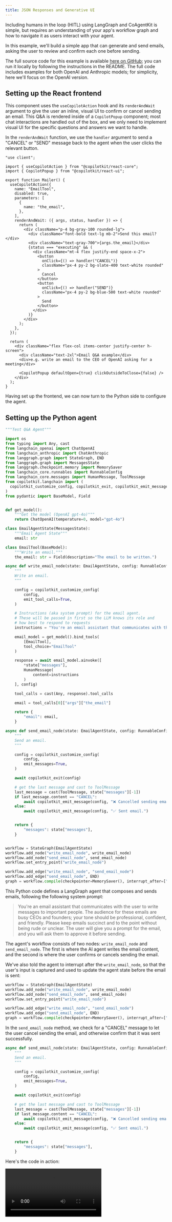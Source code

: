 ```yaml
---
title: JSON Responses and Generative UI
---
```



Including humans in the loop (HITL) using LangGraph and CoAgentKit is simple, but requires an understanding of your app's workflow graph and how to navigate it as users interact with your agent.

In this example, we'll build a simple app that can generate and send emails, asking the user to review and confirm each one before sending.

The full source code for this example is available [here on GitHub](https://github.com/copilotkit/copilotkit/tree/main/examples/coagents-qa); you can run it locally by following the instructions in the README. The full code includes examples for both OpenAI and Anthropic models; for simplicity, here we'll focus on the OpenAI version.

## Setting up the React frontend

This component uses the `useCopilotAction` hook and its `renderAndWait` argument to give the user an inline, visual UI to confirm or cancel sending an email. This Q&A is rendered inside of a `CopilotPopup` component; most chat interactions are handled out of the box, and we only need to implement visual UI for the specific questions and answers we want to handle.

In the `renderAndWait` function, we use the `handler` argument to send a "CANCEL" or "SEND" message back to the agent when the user clicks the relevant button.

```tsx filename="app/Mailer.tsx"
"use client";

import { useCopilotAction } from "@copilotkit/react-core";
import { CopilotPopup } from "@copilotkit/react-ui";

export function Mailer() {
  useCopilotAction({
    name: "EmailTool",
    disabled: true,
    parameters: [
      {
        name: "the_email",
      },
    ],
    renderAndWait: ({ args, status, handler }) => {
      return (
        <div className="p-4 bg-gray-100 rounded-lg">
          <div className="font-bold text-lg mb-2">Send this email?</div>
          <div className="text-gray-700">{args.the_email}</div>
          {status === "executing" && (
            <div className="mt-4 flex justify-end space-x-2">
              <button
                onClick={() => handler("CANCEL")}
                className="px-4 py-2 bg-slate-400 text-white rounded"
              >
                Cancel
              </button>
              <button
                onClick={() => handler("SEND")}
                className="px-4 py-2 bg-blue-500 text-white rounded"
              >
                Send
              </button>
            </div>
          )}
        </div>
      );
    },
  });

  return (
    <div className="flex flex-col items-center justify-center h-screen">
      <div className="text-2xl">Email Q&A example</div>
      <div>e.g. write an email to the CEO of OpenAI asking for a meeting</div>

      <CopilotPopup defaultOpen={true} clickOutsideToClose={false} />
    </div>
  );
}
```

Having set up the frontend, we can now turn to the Python side to configure the agent.

## Setting up the Python agent

<Accordions>

<Accordion title="Complete Python agent code">

```python filename="agent/my_agent/agent.py"
"""Test Q&A Agent"""

import os
from typing import Any, cast
from langchain_openai import ChatOpenAI
from langchain_anthropic import ChatAnthropic
from langgraph.graph import StateGraph, END
from langgraph.graph import MessagesState
from langgraph.checkpoint.memory import MemorySaver
from langchain_core.runnables import RunnableConfig
from langchain_core.messages import HumanMessage, ToolMessage
from copilotkit.langchain import (
  copilotkit_customize_config, copilotkit_exit, copilotkit_emit_message
)
from pydantic import BaseModel, Field


def get_model():
    """Get the model (OpenAI gpt-4o)"""
    return ChatOpenAI(temperature=0, model="gpt-4o")

class EmailAgentState(MessagesState):
    """Email Agent State"""
    email: str

class EmailTool(BaseModel):
    """Write an email."""
    the_email: str = Field(description="The email to be written.")

async def write_email_node(state: EmailAgentState, config: RunnableConfig):
    """
    Write an email.
    """

    config = copilotkit_customize_config(
        config,
        emit_tool_calls=True,
    )

    # Instructions (aka system prompt) for the email agent.
    # These will be passed in first so the LLM knows its role and
    # how best to respond to requests
    instructions = "You're an email assistant that communicates with the user to write messages to important people. The audience for these emails are busy CEOs and founders; your tone should be professional, confident, and friendly. Please keep emails succinct and to the point without being rude or unclear. The user will give you a prompt for the email, and you will ask them to approve it before sending."

    email_model = get_model().bind_tools(
        [EmailTool],
        tool_choice="EmailTool"
    )

    response = await email_model.ainvoke([
        *state["messages"],
        HumanMessage(
            content=instructions
        )
    ], config)

    tool_calls = cast(Any, response).tool_calls

    email = tool_calls[0]["args"]["the_email"]

    return {
        "email": email,
    }

async def send_email_node(state: EmailAgentState, config: RunnableConfig):
    """
    Send an email.
    """

    config = copilotkit_customize_config(
        config,
        emit_messages=True,
    )

    await copilotkit_exit(config)

    # get the last message and cast to ToolMessage
    last_message = cast(ToolMessage, state["messages"][-1])
    if last_message.content == "CANCEL":
        await copilotkit_emit_message(config, "❌ Cancelled sending email.")
    else:
        await copilotkit_emit_message(config, "✅ Sent email.")


    return {
        "messages": state["messages"],
    }


workflow = StateGraph(EmailAgentState)
workflow.add_node("write_email_node", write_email_node)
workflow.add_node("send_email_node", send_email_node)
workflow.set_entry_point("write_email_node")

workflow.add_edge("write_email_node", "send_email_node")
workflow.add_edge("send_email_node", END)
graph = workflow.compile(checkpointer=MemorySaver(), interrupt_after=["write_email_node"])
```

</Accordion>
</Accordions>

This Python code defines a LangGraph agent that composes and sends emails, following the following system prompt:

> You're an email assistant that communicates with the user to write messages to important people. The audience for these emails are busy CEOs and founders; your tone should be professional, confident, and friendly. Please keep emails succinct and to the point without being rude or unclear. The user will give you a prompt for the email, and you will ask them to approve it before sending.

The agent's workflow consists of two nodes: `write_email_node` and `send_email_node`. The first is where the AI agent writes the email content, and the second is where the user confirms or cancels sending the email.

We've also told the agent to interrupt after the `write_email_node`, so that the user's input is captured and used to update the agent state before the email is sent:

```python title="agent/my_agent/agent.py" {11-16}
workflow = StateGraph(EmailAgentState)
workflow.add_node("write_email_node", write_email_node)
workflow.add_node("send_email_node", send_email_node)
workflow.set_entry_point("write_email_node")

workflow.add_edge("write_email_node", "send_email_node")
workflow.add_edge("send_email_node", END)
graph = workflow.compile(checkpointer=MemorySaver(), interrupt_after=["write_email_node"])
```

In the `send_email_node` method, we check for a "CANCEL" message to let the user cancel sending the email, and otherwise confirm that it was sent successfully.

```python title="agent/my_agent/agent.py" {10-12}
async def send_email_node(state: EmailAgentState, config: RunnableConfig):
    """
    Send an email.
    """

    config = copilotkit_customize_config(
        config,
        emit_messages=True,
    )

    await copilotkit_exit(config)

    # get the last message and cast to ToolMessage
    last_message = cast(ToolMessage, state["messages"][-1])
    if last_message.content == "CANCEL":
        await copilotkit_emit_message(config, "❌ Cancelled sending email.")
    else:
        await copilotkit_emit_message(config, "✅ Sent email.")


    return {
        "messages": state["messages"],
    }
```


Here's the code in action:

<video src="/images/coagents/copilotkit-mailer-demo.mp4" controls className="w-full [aspect-ratio:100/72] max-w-xl mx-auto" />

You can easily extend this example to handle more complex interactions, or to add more steps to the email workflow.

<CoAgentsEnterpriseCTA />